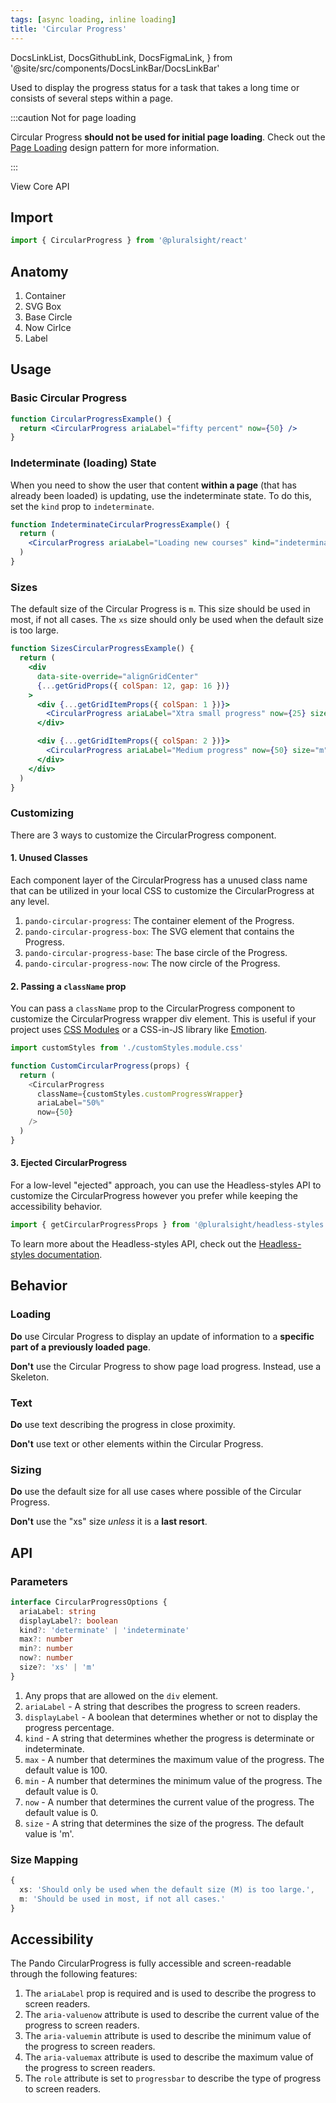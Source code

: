 ```yaml
---
tags: [async loading, inline loading]
title: 'Circular Progress'
---
```


  DocsLinkList,
  DocsGithubLink,
  DocsFigmaLink,
} from '@site/src/components/DocsLinkBar/DocsLinkBar'

<p className="size-xxl">
  Used to display the progress status for a task that takes a long time or
  consists of several steps within a page.
</p>

:::caution Not for page loading

Circular Progress **should not be used for initial page loading**. Check out the [Page Loading](../../learn/learn-pando/design-patterns/page-loading.mdx) design pattern for more information.

:::

<DocsLinkList>
  <DocsGithubLink href="https://github.com/pluralsight/pando/tree/main/packages/react/src/components/CircularProgress.tsx" />
  <DocsGithubLink href="https://github.com/pluralsight/pando/tree/main/packages/headless-styles/src/components/CircularProgress/circularProgressCSS.ts">
    View Core API
  </DocsGithubLink>
  <DocsFigmaLink href="https://www.figma.com/file/ZmH4XsZS5WnKeo28ylM5x1/Pando-UI-kit-(Web)?node-id=1214%3A50560&t=YLA3FBYLefNvfeuf-0" />
</DocsLinkList>

## Import

```javascript
import { CircularProgress } from '@pluralsight/react'
```

## Anatomy

1. Container
2. SVG Box
3. Base Circle
4. Now Cirlce
5. Label

## Usage

### Basic Circular Progress

```jsx live
function CircularProgressExample() {
  return <CircularProgress ariaLabel="fifty percent" now={50} />
}
```

### Indeterminate (loading) State

When you need to show the user that content **within a page** (that has already been loaded) is updating, use the indeterminate state. To do this, set the `kind` prop to `indeterminate`.

```jsx live
function IndeterminateCircularProgressExample() {
  return (
    <CircularProgress ariaLabel="Loading new courses" kind="indeterminate" />
  )
}
```

### Sizes

The default size of the Circular Progress is `m`. This size should be used in most, if not all cases. The `xs` size should only be used when the default size is too large.

```jsx live
function SizesCircularProgressExample() {
  return (
    <div
      data-site-override="alignGridCenter"
      {...getGridProps({ colSpan: 12, gap: 16 })}
    >
      <div {...getGridItemProps({ colSpan: 1 })}>
        <CircularProgress ariaLabel="Xtra small progress" now={25} size="xs" />
      </div>

      <div {...getGridItemProps({ colSpan: 2 })}>
        <CircularProgress ariaLabel="Medium progress" now={50} size="m" />
      </div>
    </div>
  )
}
```

### Customizing

There are 3 ways to customize the CircularProgress component.

#### 1. Unused Classes

Each component layer of the CircularProgress has a unused class name that can be utilized in your local CSS to customize the CircularProgress at any level.

1. `pando-circular-progress`: The container element of the Progress.
2. `pando-circular-progress-box`: The SVG element that contains the Progress.
3. `pando-circular-progress-base`: The base circle of the Progress.
4. `pando-circular-progress-now`: The now circle of the Progress.

#### 2. Passing a `className` prop

You can pass a `className` prop to the CircularProgress component to customize the CircularProgress wrapper div element. This is useful if your project uses [CSS Modules](https://github.com/css-modules/css-modules) or a CSS-in-JS library like [Emotion](https://emotion.sh/docs/introduction).

```javascript title="Example of using CSS Modules to customize the CircularProgress." showLineNumbers
import customStyles from './customStyles.module.css'

function CustomCircularProgress(props) {
  return (
    <CircularProgress
      className={customStyles.customProgressWrapper}
      ariaLabel="50%"
      now={50}
    />
  )
}
```

#### 3. Ejected CircularProgress

For a low-level "ejected" approach, you can use the Headless-styles API to customize the CircularProgress however you prefer while keeping the accessibility behavior.

```javascript showLineNumbers
import { getCircularProgressProps } from '@pluralsight/headless-styles'
```

To learn more about the Headless-styles API, check out the [Headless-styles documentation](https://github.com/pluralsight/pando/blob/main/packages/headless-styles/src/components/CircularProgress/circularProgressCSS.ts).

## Behavior

### Loading

**Do** use Circular Progress to display an update of information to a **specific part of a previously loaded page**.

**Don't** use the Circular Progress to show page load progress. Instead, use a Skeleton.

### Text

**Do** use text describing the progress in close proximity.

**Don't** use text or other elements within the Circular Progress.

### Sizing

**Do** use the default size for all use cases where possible of the Circular Progress.

**Don't** use the "xs" size _unless_ it is a **last resort**.

## API

### Parameters

```typescript
interface CircularProgressOptions {
  ariaLabel: string
  displayLabel?: boolean
  kind?: 'determinate' | 'indeterminate'
  max?: number
  min?: number
  now?: number
  size?: 'xs' | 'm'
}
```

1. Any props that are allowed on the `div` element.
2. `ariaLabel` - A string that describes the progress to screen readers.
3. `displayLabel` - A boolean that determines whether or not to display the progress percentage.
4. `kind` - A string that determines whether the progress is determinate or indeterminate.
5. `max` - A number that determines the maximum value of the progress. The default value is 100.
6. `min` - A number that determines the minimum value of the progress. The default value is 0.
7. `now` - A number that determines the current value of the progress. The default value is 0.
8. `size` - A string that determines the size of the progress. The default value is 'm'.

### Size Mapping

```typescript title="Circular Progress size rules."
{
  xs: 'Should only be used when the default size (M) is too large.',
  m: 'Should be used in most, if not all cases.'
}
```

## Accessibility

The Pando CircularProgress is fully accessible and screen-readable through the following features:

1. The `ariaLabel` prop is required and is used to describe the progress to screen readers.
2. The `aria-valuenow` attribute is used to describe the current value of the progress to screen readers.
3. The `aria-valuemin` attribute is used to describe the minimum value of the progress to screen readers.
4. The `aria-valuemax` attribute is used to describe the maximum value of the progress to screen readers.
5. The `role` attribute is set to `progressbar` to describe the type of progress to screen readers.
